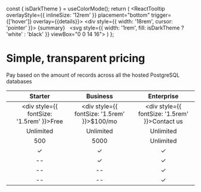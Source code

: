 
  const { isDarkTheme } = useColorMode();
  return (
    <ReactTooltip overlayStyle={{ inlineSize: '12rem' }} placement="bottom" trigger={['hover']} overlay={<span>{details}</span>}>
      <div style={{ width: '18rem', cursor: 'pointer' }}>
      {summary} &nbsp;
      <span className="admonitionIcon_node_modules-@docusaurus-theme-classic-lib-theme-Admonition-styles-module"><svg style={{ width: '1rem', fill: isDarkTheme ? 'white' : 'black' }} viewBox="0 0 14 16"><path fill-rule="evenodd" d="M6.3 5.69a.942.942 0 0 1-.28-.7c0-.28.09-.52.28-.7.19-.18.42-.28.7-.28.28 0 .52.09.7.28.18.19.28.42.28.7 0 .28-.09.52-.28.7a1 1 0 0 1-.7.3c-.28 0-.52-.11-.7-.3zM8 7.99c-.02-.25-.11-.48-.31-.69-.2-.19-.42-.3-.69-.31H6c-.27.02-.48.13-.69.31-.2.2-.3.44-.31.69h1v3c.02.27.11.5.31.69.2.2.42.31.69.31h1c.27 0 .48-.11.69-.31.2-.19.3-.42.31-.69H8V7.98v.01zM7 2.3c-3.14 0-5.7 2.54-5.7 5.68 0 3.14 2.56 5.7 5.7 5.7s5.7-2.55 5.7-5.7c0-3.15-2.56-5.69-5.7-5.69v.01zM7 .98c3.86 0 7 3.14 7 7s-3.14 7-7 7-7-3.12-7-7 3.14-7 7-7z"></path></svg></span>
      </div> 
    </ReactTooltip>
  )
};

<h1 style={{ textAlign: 'center'}}>Simple, transparent pricing</h1>
<p style={{ textAlign: 'center', marginBottom: '3rem', fontSize: '1.3rem'}}>Pay based on the amount of records across all the hosted PostgreSQL databases</p>

<div style={{ marginBottom: '3rem'}}>

|         | Starter | Business | Enterprise |
| :------ | :-----: | :------: | :--------: |
|  | <div style={{ fontSize: '1.5rem' }}>Free</div> | <div style={{ fontSize: '1.5rem' }}>$100/mo</div>  | <div style={{ fontSize: '1.5rem' }}>Contact us</div> |
| <Tooltip summary='Databases' details='The total amount of databases connected to a cloud account.'/> | Unlimited  | Unlimited   | Unlimited |
| <Tooltip summary='Database Records' details='The total amount of records in the public schema across all databases. A database record roughly maps to a cloud resource.'/> | 500  | 5000   | Unlimited |
| <Tooltip summary='Import existing infrastructure' details='Automatically backfills the database with existing cloud resources.'/> | &check;  | &check; | &check; |
| <Tooltip summary='Automatic database backups' details='Periodic database snapshots that can be used to restore infrastructure.'/> | --  | &check; | &check; |
| <Tooltip summary='Granular access control' details='Determine which team members have access to which tables or cloud resources.'/> | --  | -- | &check; |
| <Tooltip summary='Single tenant hosting' details='Secured and isolated deployment.'/> | --  | -- | &check; |

</div>